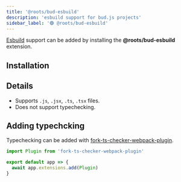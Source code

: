 ```yaml
---
title: '@roots/bud-esbuild'
description: 'esbuild support for bud.js projects'
sidebar_label: '🟢 @roots/bud-esbuild'
---
```



[Esbuild](https://esbuild.github.io) support can be added by installing the **@roots/bud-esbuild** extension.

## Installation

<Install packages="@roots/bud-esbuild" />

## Details

- Supports `.js`, `.jsx`, `.ts`, `.tsx` files.
- Does not support typechecking.

## Adding typechcking

Typechecking can be added with [fork-ts-checker-webpack-plugin](https://www.npmjs.com/package/fork-ts-checker-webpack-plugin).

```ts
import Plugin from 'fork-ts-checker-webpack-plugin'

export default app => {
  await app.extensions.add(Plugin)
}
```
